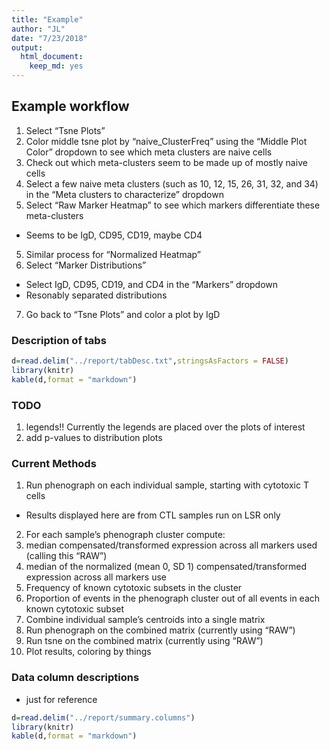 ```yaml
---
title: "Example"
author: "JL"
date: "7/23/2018"
output: 
  html_document: 
    keep_md: yes
---
```


## Example workflow

1. Select "Tsne Plots"
1. Color middle tsne plot by "naive_ClusterFreq" using the "Middle Plot Color" dropdown to see which meta clusters are naive cells
2. Check out which meta-clusters seem to be made up of mostly naive cells
3. Select a few naive meta clusters (such as 10, 12, 15, 26, 31, 32, and 34) in the "Meta clusters to characterize" dropdown
4. Select "Raw Marker Heatmap" to see which markers differentiate these meta-clusters
  - Seems to be IgD, CD95, CD19, maybe CD4
5. Similar process for "Normalized Heatmap"
6. Select "Marker Distributions"
  - Select IgD, CD95, CD19, and CD4 in the "Markers" dropdown
  - Resonably separated distributions
7. Go back to "Tsne Plots" and color a plot by IgD 

### Description of tabs



```r

d=read.delim("../report/tabDesc.txt",stringsAsFactors = FALSE)
library(knitr)
kable(d,format = "markdown")

```


### TODO

1. legends!! Currently the legends are placed over the plots of interest
1. add p-values to distribution plots

### Current Methods


1. Run phenograph on each individual sample, starting with cytotoxic T cells
  - Results displayed here are from CTL samples run on LSR only
2. For each sample's phenograph cluster compute:
  1.  median compensated/transformed expression across all markers used (calling this "RAW")
  2.  median of the normalized (mean 0, SD 1) compensated/transformed expression across all markers use
  3. Frequency of known cytotoxic subsets in the cluster
  4.  Proportion of events in the phenograph cluster out of all events in each known cytotoxic subset
3. Combine individual sample's centroids into a single matrix
4. Run phenograph on the combined matrix (currently using "RAW")
5. Run tsne on the combined matrix (currently using "RAW")
6. Plot results, coloring by things

### Data column descriptions

- just for reference

```r

d=read.delim("../report/summary.columns")
library(knitr)
kable(d,format = "markdown")

```

